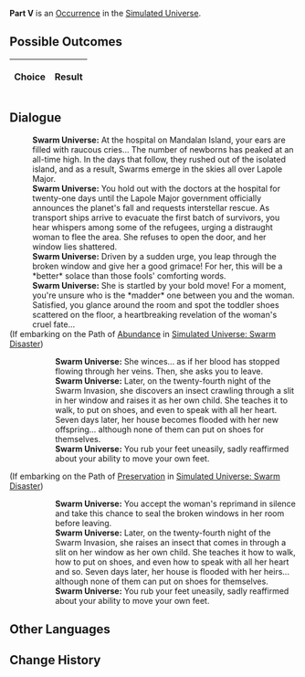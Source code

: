 {{Simulated Universe Event Infobox
|title         = Part V
|image         = 1.png
|type          =
|domains_su    = 
|domains_ext   = 
|domains_swarm = 
|domains_gng   = 
|requirements  =
|prev          = 
|next          = 
|indexRewards  =
|characters    = 
}}
'''Part V''' is an [[Simulated Universe/Occurrence|Occurrence]] in the [[Simulated Universe]].

==Possible Outcomes==
{| class="article-table"
!Choice
!Result

|}

<!--
==Gameplay Notes==

-->
==Dialogue==
{{Dialogue Start}}
:'''Swarm Universe:''' At the hospital on Mandalan Island, your ears are filled with raucous cries... The number of newborns has peaked at an all-time high. In the days that follow, they rushed out of the isolated island, and as a result, Swarms emerge in the skies all over Lapole Major.
:'''Swarm Universe:''' You hold out with the doctors at the hospital for twenty-one days until the Lapole Major government officially announces the planet's fall and requests interstellar rescue. As transport ships arrive to evacuate the first batch of survivors, you hear whispers among some of the refugees, urging a distraught woman to flee the area. She refuses to open the door, and her window lies shattered.
:'''Swarm Universe:''' Driven by a sudden urge, you leap through the broken window and give her a good grimace! For her, this will be a *better* solace than those fools' comforting words.
:'''Swarm Universe:''' She is startled by your bold move! For a moment, you're unsure who is the *madder* one between you and the woman. Satisfied, you glance around the room and spot the toddler shoes scattered on the floor, a heartbreaking revelation of the woman's cruel fate...
;(If embarking on the Path of [[Simulated Universe/Paths#Abundance|Abundance]] in [[Simulated Universe: Swarm Disaster]])
:{{SU Special Dialogue|Abundance|Tell her about the fate that she must accept.|Her children have all left, which also means they will never return.}}
::'''Swarm Universe:''' She winces... as if her blood has stopped flowing through her veins. Then, she asks you to leave.
::'''Swarm Universe:''' Later, on the twenty-fourth night of the Swarm Invasion, she discovers an insect crawling through a slit in her window and raises it as her own child. She teaches it to walk, to put on shoes, and even to speak with all her heart. Seven days later, her house becomes flooded with her new offspring... although none of them can put on shoes for themselves.
::'''Swarm Universe:''' You rub your feet uneasily, sadly reaffirmed about your ability to move your own feet.
;(If embarking on the Path of [[Simulated Universe/Paths#Preservation|Preservation]] in [[Simulated Universe: Swarm Disaster]])
:{{SU Special Dialogue|Preservation|It's better to seal the window up.|You are unwilling to tell her what you saw.}}
::'''Swarm Universe:''' You accept the woman's reprimand in silence and take this chance to seal the broken windows in her room before leaving.
::'''Swarm Universe:''' Later, on the twenty-fourth night of the Swarm Invasion, she raises an insect that comes in through a slit on her window as her own child. She teaches it how to walk, how to put on shoes, and even how to speak with all her heart and so. Seven days later, her house is flooded with her heirs... although none of them can put on shoes for themselves.
::'''Swarm Universe:''' You rub your feet uneasily, sadly reaffirmed about your ability to move your own feet.
{{Dialogue End}}

==Other Languages==
{{Other Languages
|en   = Part V
|zhs  = 其五
|zht  = 其五
|ja   = その5
|ko   = V
|es   = Parte V
|fr   = Partie&nbsp;V
|ru   = V
|th   = ตอน 5
|vi   = Phần 5
|de   = Teil 5
|id   = Bagian V
|pt   = Parte V
}}

==Change History==
{{Change History|<!--unknown-->}}
